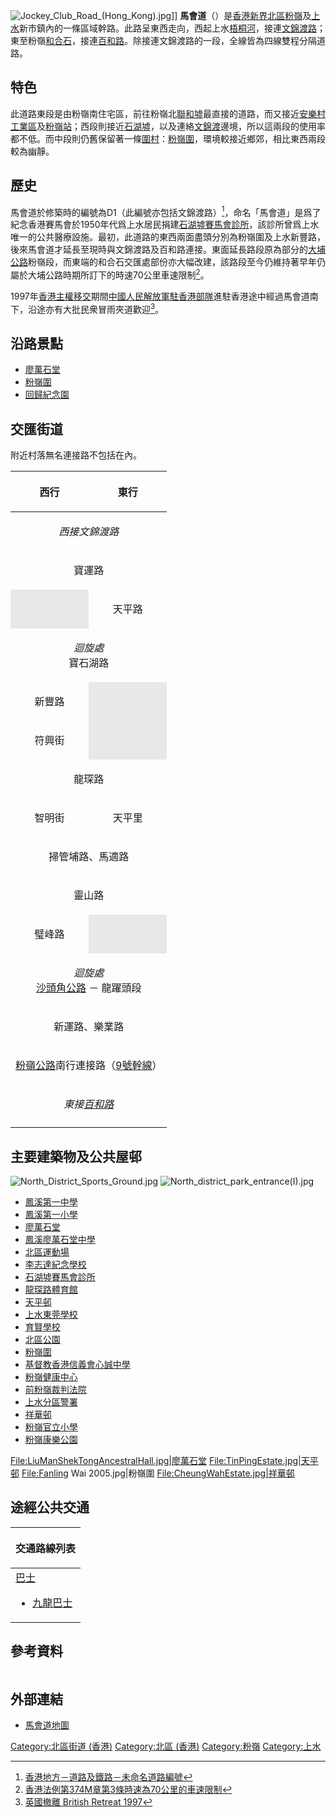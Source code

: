 {{Coord|22.4990059|114.1368824|source:GoogleMaps|display=title}}
{{Infobox Hong Kong Road
|   中文街道名稱    =  馬會道
|   英文街道名稱    =  Jockey Club Road
|   圖片    =  File:Jockey Club Road near Tin Ping Estate.JPG
|   圖片說明    =  馬會道近[[天平邨|天平邨]]（左）
|   隸屬幹線     =  
|   路段總長度    =  3.8 
|   車速限制    =  百和路至沙頭角公路：70公里／小時<br>其餘路段：50
|   行車線數量    =  接連文錦渡路一段三線雙程<br>其餘路段四線雙程分隔
|   所在地區    =  [[北區_(香港)|新界北區]]
|   起點    =  上水[[文錦渡路|文錦渡路]]近[[梧桐河|梧桐河]]
|   終點    =  粉嶺[[百和路|百和路]]
|   道路命名日期    =  
|   命名文件    =  
|   道路動工日期    =  
|   道路興建計劃    = 編號為D1<br>（此編號亦包括[[文錦渡路|文錦渡路]]）
|   道路舊名資料    = [[大埔公路|大埔公路]]粉嶺段（百和路至沙頭角公路） 
|   通車日期    =  不詳，但不遲於1959年<ref name="year"> [http://hkclweb.hkpl.gov.hk:8000/microfilm/l/Batch32/614A900E16283E7A876BBA73595311A5.pdf 一九五九年香港年鑑]{{dead link|date=2018年5月 |bot=InternetArchiveBot |fix-attempted=yes }}</ref>
|   收費 = 
}}
[[File:Jockey_Club_Road_(Hong_Kong).jpg|thumb]]]]
'''馬會道'''（{{lang-en|Jockey Club Road}}）是[[香港|香港]][[新界|新界]][[北區_(香港)|北區]][[粉嶺|粉嶺]]及[[上水|上水]]新市鎮內的一條區域幹路。此路呈東西走向，西起上水[[梧桐河|梧桐河]]，接連[[文錦渡路|文錦渡路]]；東至粉嶺[[和合石|和合石]]，接連[[百和路|百和路]]。除接連文錦渡路的一段，全線皆為四線雙程分隔道路。

==特色==
此道路東段是由粉嶺南住宅區，前往粉嶺北[[聯和墟|聯和墟]]最直接的道路，而又接近[[粉嶺#安樂村|安樂村工業區]]及[[粉嶺站|粉嶺站]]；西段則接近[[石湖墟|石湖墟]]，以及連絡[[文錦渡|文錦渡]]邊境，所以這兩段的使用率都不低。而中段則仍舊保留著一條[[圍村|圍村]]：[[粉嶺圍|粉嶺圍]]，環境較接近鄉郊，相比東西兩段較為幽靜。

==歷史==
馬會道於修築時的編號為D1（此編號亦包括文錦渡路）<ref>[http://www.hk-place.com/view.php?id=320 香港地方－道路及鐵路－未命名道路編號]</ref>，命名「馬會道」是爲了紀念香港賽馬會於1950年代爲上水居民捐建[[石湖墟賽馬會診所|石湖墟賽馬會診所]]，該診所曾爲上水唯一的公共醫療設施。最初，此道路的東西兩面盡頭分別為粉嶺圍及上水新豐路，後來馬會道才延長至現時與文錦渡路及百和路連接。東面延長路段原為部分的[[大埔公路|大埔公路]]粉嶺段，而東端的和合石交匯處部份亦大幅改建，該路段至今仍維持著早年仍屬於大埔公路時期所訂下的時速70公里車速限制<ref>[http://www.legislation.gov.hk/blis_ind.nsf/CurAllChinDoc/FF0726F796E652578825648C0007D7F8?OpenDocument 	香港法例第374M章第3條時速為70公里的車速限制]</ref>。

1997年[[香港主權移交|香港主權移交]]期間[[中國人民解放軍駐香港部隊|中國人民解放軍駐香港部隊]]進駐香港途中經過馬會道南下，沿途亦有大批民衆冒雨夾道歡迎<ref>[https://www.youtube.com/watch?v=T2Rvdktho_g 英國撤離 British Retreat 1997]</ref>。

==沿路景點==
* [[廖萬石堂|廖萬石堂]]
* [[粉嶺圍|粉嶺圍]]
* [[回歸紀念園|回歸紀念園]]

==交匯街道==
附近村落無名連接路不包括在內。
{|class="wikitable" style="font-size:90%;border:1px"
|-
!西行
!東行
|-
|colspan=2 align="center"|''西接文錦渡路''
|-
|colspan=2 align="center"|寶運路
|-
|align="center" style="background:#E8E8E8"|
|align="center"|天平路
|-
|colspan=2 align="center"|''迴旋處''<br>寶石湖路
|-
|align="center"|新豐路
|align="center" style="background:#E8E8E8"|
|-
|align="center"|符興街
|align="center" style="background:#E8E8E8"|
|-
|colspan=2 align="center"|龍琛路
|-
|align="center"|智明街
|align="center"|天平里
|-
|colspan=2 align="center"|掃管埔路、馬適路
|-
|colspan=2 align="center"|靈山路
|-
|align="center"|璧峰路
|align="center" style="background:#E8E8E8"|
|-
|colspan=2 align="center"|''迴旋處''<br>[[沙頭角公路|沙頭角公路]] － 龍躍頭段
|-
|colspan=2 align="center"|新運路、樂業路
|-
|colspan=2 align="center"|[[粉嶺公路|粉嶺公路]]南行連接路（[[9號幹線|9號幹線]]）
|-
|colspan=2 align="center"|''東接[[百和路|百和路]]''
|-
|}

==主要建築物及公共屋邨==
[[File:North_District_Sports_Ground.jpg|thumb]]
[[File:North_district_park_entrance(I).jpg|thumb]]
* [[鳳溪第一中學|鳳溪第一中學]]
* [[鳳溪第一小學|鳳溪第一小學]]
* [[廖萬石堂|廖萬石堂]]
* [[鳳溪廖萬石堂中學|鳳溪廖萬石堂中學]]
* [[北區運動場|北區運動場]]
* [[李志達紀念學校|李志達紀念學校]]
* [[石湖墟賽馬會診所|石湖墟賽馬會診所]]
* [[龍琛路體育館|龍琛路體育館]]
* [[天平邨|天平邨]]
* [[上水東莞學校|上水東莞學校]]
* [[育賢學校|育賢學校]]
* [[北區公園|北區公園]]
* [[粉嶺圍|粉嶺圍]]
* [[基督教香港信義會心誠中學|基督教香港信義會心誠中學]]
* [[粉嶺健康中心|粉嶺健康中心]]
* [[前粉嶺裁判法院|前粉嶺裁判法院]]
* [[上水分區警署|上水分區警署]]
* [[祥華邨|祥華邨]]
* [[粉嶺官立小學|粉嶺官立小學]]
* [[粉嶺康樂公園|粉嶺康樂公園]]
<gallery>
File:LiuManShekTongAncestralHall.jpg|廖萬石堂
File:TinPingEstate.jpg|天平邨
File:Fanling Wai 2005.jpg|粉嶺圍
File:CheungWahEstate.jpg|祥華邨
</gallery>

==途經公共交通==
{| class="mw-collapsible mw-collapsed wikitable" style="background:white; margin: 0 auto; width: auto;"  
! 交通路線列表
|-
|
;[[香港巴士|巴士]]
*[[九龍巴士|九龍巴士]]
{{九龍新界巴士簡單列表|70K|73B|73K|77K|78A|79K|270C|277A|277E|277P|277X|278A|279A|279B|279X|T277}}{{過海隧道巴士簡單列表|373|673|673P|N373}}{{大嶼山巴士簡單列表|A43|E43|N42A}}
|}

==參考資料==
<div class="references-small" style="-moz-column-count:2; column-count:2;"><references /></div>

==外部連結==
*[http://www.centamap.com/gc/centamaplocation.aspx?x=831264&y=840786&sx=831265&sy=840786&z=2&lg=b5 馬會道地圖]

[[Category:北區街道_(香港)|Category:北區街道 (香港)]]
[[Category:北區_(香港)|Category:北區 (香港)]]
[[Category:粉嶺|Category:粉嶺]]
[[Category:上水|Category:上水]]